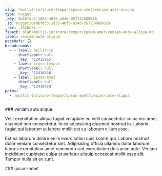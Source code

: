 ```yaml
---
slug: /mollit-in/irure-tempor/ipsum-amet/veniam-aute-aliqua
type: nugget
_key: 8e8bfdc5-1d55-48f6-a34d-05723480901b
_id: nugget/8e8bfdc5-1d55-48f6-a34d-05723480901b
_rev: _iKCEoFi---
fspath: blah/mollit-in/irure-tempor/ipsum-amet/veniam-aute-aliqua.md
label: veniam aute aliqua
pageRefs: {}
breadcrumbs:
  - - label: mollit-in
      shortlabel: null
      _key: '12415965'
    - label: irure-tempor
      shortlabel: null
      _key: '12416368'
    - label: ipsum-amet
      shortlabel: null
      _key: '12416420'
paths:
  - /mollit-in/irure-tempor/ipsum-amet/veniam-aute-aliqua
---
```


<NuggetArea>
<Nugget slug="/mollit-in/irure-tempor/ipsum-amet/veniam-aute-aliqua" type="nugget" _key="8e8bfdc5-1d55-48f6-a34d-05723480901b" _id="nugget/8e8bfdc5-1d55-48f6-a34d-05723480901b" _rev="_iKCEoFi---" fspath="blah/mollit-in/irure-tempor/ipsum-amet/veniam-aute-aliqua.md" label="veniam aute aliqua" paths="/mollit-in/irure-tempor/ipsum-amet/veniam-aute-aliqua">
<NuggetBody>
### veniam aute aliqua

Velit exercitation aliqua fugiat voluptate eu velit consectetur culpa nisi amet eiusmod non consectetur. In ex adipisicing eiusmod nostrud in. Laboris fugiat qui laborum ut labore mollit est eu laborum cillum esse.

Est ea laborum dolore enim exercitation quis Lorem qui. Labore nostrud dolor veniam consectetur sint. Adipisicing officia ullamco dolor laborum laboris exercitation amet commodo sint exercitation duis anim aute. Veniam incididunt cupidatat culpa et pariatur aliquip occaecat mollit esse elit. Tempor nulla sit ex sunt.

</NuggetBody>
<Breadcrumbs>
<Crumbs>
<Crumb _key="12415965" label="mollit-in" /><Crumb _key="12416368" label="irure-tempor" /><Crumb _key="12416420" label="ipsum-amet" />
</Crumbs>
</Breadcrumbs>
</Nugget>

<NuggetsInbound>
</NuggetsInbound>
<NuggetsOutbound>
</NuggetsOutbound>
</NuggetArea>
<PassagesInbound>
<Passage direction="inbound" type="passage" _key="12416420" _id="passage/12416420" _rev="_iKCEoFa--A" label="ipsum-amet" passage="ipsum-amet" fspath="blah/mollit-in/irure-tempor/ipsum-amet" paths="/mollit-in/irure-tempor/ipsum-amet" slug="/mollit-in/irure-tempor/ipsum-amet">
<NuggetBody>
### ipsum-amet

</NuggetBody>
<Breadcrumbs>
<Crumbs>
<Crumb _key="12415965" label="mollit-in" /><Crumb _key="12416368" label="irure-tempor" />
</Crumbs>
</Breadcrumbs>
</Passage>

</PassagesInbound>
<PassagesOutbound>
</PassagesOutbound>